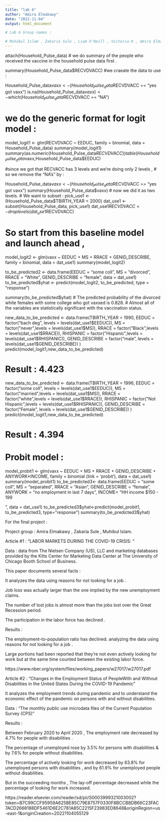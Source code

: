 ---
title: "lab 6"
author: "Amira Elmakawy"
date: "2022-11-04"
output: html_document

# Lab 6 Group names :

# Muhibul Islam , Zakaria Sule , Liam O'Neill , Victoria K , Amira Elmakawy.
---
attach(Household_Pulse_data)
# we do summary of the people who received the vaccine in the household pulse data first .

summary(Household_Pulse_data$RECVDVACC)
#we craeate the data to use :

Household_Pulse_data$vaxx <- (Household_Pulse_data$RECVDVACC == "yes got vaxx")
is.na(Household_Pulse_data$vaxx) <- which(Household_Pulse_data$RECVDVACC == "NA") 

# we do the generic format for logit model :

model_logit1 <- glm(RECVDVACC ~ EEDUC, family = binomial, data = Household_Pulse_data)
summary(model_logit1)
summary(as.numeric(Household_Pulse_data$RECVDVACC))
table(Household_Pulse_data$vaxx,Household_Pulse_data$EEDUC)



#since we got that RECVACC has 3 levels and we're doing only 2 levels ,
# so we remove the "NA's" by :

Household_Pulse_data$vaxx <- (Household_Pulse_data$RECVDVACC == "yes got vaxx")
summary(Household_Pulse_data$vaxx)
# now we did it as two levels.
# We want to subset :
pick_use1 <- (Household_Pulse_data$TBIRTH_YEAR < 2000)
dat_use1 <- subset(Household_Pulse_data, pick_use1)
dat_use1$RECVDVACC <- droplevels(dat_use1$RECVDVACC)

# So start from this baseline model and launch ahead , 

model_logit2 <- glm(vaxx ~ EEDUC + MS + RRACE +  GENID_DESCRIBE,
                    family = binomial, data = dat_use1)
summary(model_logit2)

to_be_predicted2 <- data.frame(EEDUC = "some coll", MS = "divorced", RRACE = "White", GENID_DESCRIBE = "female", data = dat_use1)
to_be_predicted$yhat <- predict(model_logit2, to_be_predicted, type = "response")

summary(to_be_predicted$yhat)
# The predicted probability of the divorced white females with some college who got vaxxed is 0.828.
# Almost all of the variables are statistically significant with the vaccination status.



new_data_to_be_predicted <- data.frame(TBIRTH_YEAR = 1990,
                                       EEDUC = factor("bach deg", levels = levels(dat_use1$EEDUC)),
                                       MS = factor("never",levels = levels(dat_use1$MS)),
                                       RRACE = factor("Black",levels = levels(dat_use1$RRACE)),
                                       RHISPANIC = factor("Hispanic",levels = levels(dat_use1$RHISPANIC)),
                                       GENID_DESCRIBE = factor("male", levels = levels(dat_use1$GENID_DESCRIBE))
)
predict(model_logit1,new_data_to_be_predicted)

# Result : 4.423

new_data_to_be_predicted <- data.frame(TBIRTH_YEAR = 1996,
                                       EEDUC = factor("some coll", levels = levels(dat_use1$EEDUC)),
                                       MS = factor("married",levels = levels(dat_use1$MS)),
                                       RRACE = factor("white",levels = levels(dat_use1$RRACE)),
                                       RHISPANIC = factor("Not Hispanic",levels = levels(dat_use1$RHISPANIC)),
                                       GENID_DESCRIBE = factor("Female", levels = levels(dat_use1$GENID_DESCRIBE))
)
predict(model_logit1,new_data_to_be_predicted)

# Result : 4.394




# Probit model : 

model_probit1 <- glm(vaxx ~ EEDUC + MS + RRACE  + GENID_DESCRIBE + ANYWORK*INCOME,
                     family = binomial (link = 'probit'), data = dat_use1)
summary(model_probit1)
to_be_predicted3<- data.frame(EEDUC = "some coll", MS = "separated", RRACE = "Asian", GENID_DESCRIBE = "female",
                              ANYWORK = "no employment in last 7 days", INCOME= "HH income $150 - 199

",  data = dat_use1)
to_be_predicted3$yhat<-predict(model_probit1, to_be_predicted3, type="response")
summary(to_be_predicted3$yhat)




For the final project : 



Project group : Amira Elmakawy , Zakaria Sule , Muhibul Islam.

Article #1 : “LABOR MARKETS DURING THE COVID-19 CRISIS: “

Data : data from The Nielsen Company (US), LLC and marketing databases provided by the Kilts Center for Marketing Data Center at The University of Chicago Booth School of Business.

This paper documents several facts  : 

It analyzes the data using reasons for not looking for a job .

Job loss was actually larger than the one implied by the new unemployment claims.

The number of lost jobs is almost more than the jobs lost over the Great Recession period.

The participation in the labor force has declined .

Results : 

The employment-to-population ratio has declined. analyzing the data using reasons for not looking for a job .

Large portions had been reported that they’re not even actively looking for work but at the same time counted between the existing labor force.

https://www.nber.org/system/files/working_papers/w27017/w27017.pdf

Article #2 : “Changes in the Employment Status of PeopleWith and Without Disabilities in the United States During the COVID-19 Pandemic”

It analyzes the employment trends during pandemic and to understand the economic effect of the pandemic on persons with and without disabilities.

Data :  “The monthly public use microdata files of the Current Population Survey (CPS)”




Results : 

Between February 2020 to April 2020  , The employment rate decreased by 4.7% for people with disabilities .

The percentage of unemployed rose by 3.5% for persons with disabilities & by 7.6% for people without disabilities.

The percentage of actively looking for work decreased by 63.8% for unemployed persons with disabilities , and by 61.9% for unemployed people without disabilities.

But in the succeeding months , The lay-off percentage decreased while the percentage of looking for work increased.

https://reader.elsevier.com/reader/sd/pii/S0003999321003002?token=B7C99CCF95959A625BE85C79E8757F0330F8BCCB8DB66C23FAC7ACD2668188DF5461D6E2C781A85C2215F23983ED8648&originRegion=us-east-1&originCreation=20221104055129

